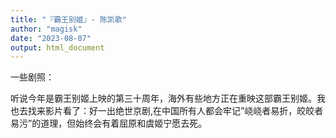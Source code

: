 ```yaml
---
title: "『霸王别姬』- 陈凯歌"
author: "magisk"
date: "2023-08-07"
output: html_document
---
```

一些剧照：


听说今年是霸王别姬上映的第三十周年，海外有些地方正在重映这部霸王别姬。我也去找来影片看了：好一出绝世京剧,在中国所有人都会牢记"峣峣者易折，皎皎者易污"的道理，但始终会有着屈原和虞姬宁愿去死。